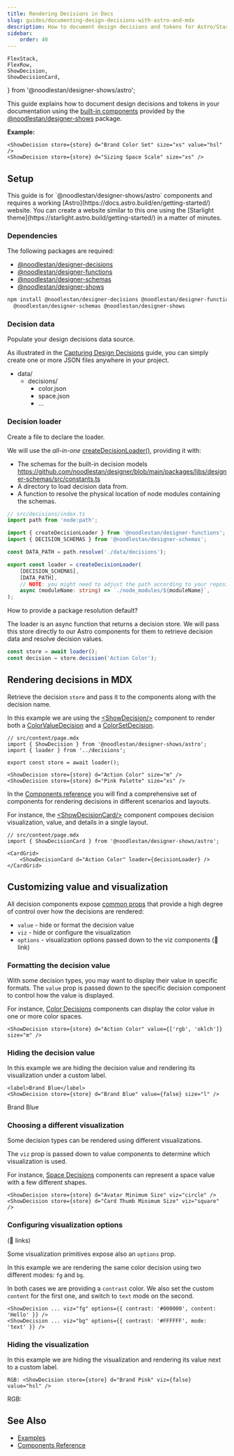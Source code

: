 ```yaml
---
title: Rendering Decisions in Docs
slug: guides/documenting-design-decisions-with-astro-and-mdx
description: How to document design decisions and tokens for Astro/Starlight based docs
sidebar:
    order: 40
---
```


    FlexStack,
    FlexRow,
    ShowDecision,
    ShowDecisionCard,
} from '@noodlestan/designer-shows/astro';



This guide explains how to document design decisions and tokens in your documentation
using the [built-in components](/components) provided by the
[@noodlestan/designer-shows](/api/designer-shows) package.

**Example:**

```mdx
<ShowDecision store={store} d="Brand Color Set" size="xs" value="hsl" />
<ShowDecision store={store} d="Sizing Space Scale" size="xs" />
```

<CardGrid>
    <ShowDecision store={store} d="Brand Color Set" size="xs" value="hsl" />
    <ShowDecision store={store} d="Sizing Space Scale" size="xs" />
</CardGrid>

## Setup

<Aside type="note">
    This guide is for `@noodlestan/designer-shows/astro` components and requires a working
    [Astro](https://docs.astro.build/en/getting-started/) website. You can create a website similar
    to this one using the [Starlight theme](https://starlight.astro.build/getting-started/) in a
    matter of minutes.
</Aside>

### Dependencies

The following packages are required:

-   [@noodlestan/designer-decisions](/api/designer-decisions)
-   [@noodlestan/designer-functions](/api/designer-functions)
-   [@noodlestan/designer-schemas](/api/designer-schemas)
-   [@noodlestan/designer-shows](/api/designer-shows)

```bash
npm install @noodlestan/designer-decisions @noodlestan/designer-functions \
  @noodlestan/designer-schemas @noodlestan/designer-shows
```

### Decision data

Populate your design decisions data source.

As illustrated in the [Capturing Design Decisions](/guides/capturing-design-decisions-in-data)
guide, you can simply create one or more JSON files anywhere in your project.

<FileTree>

-   data/
    -   decisions/
        -   color.json
        -   space.json
        -   ...

</FileTree>

### Decision loader

Create a file to declare the loader.

We will use the _all-in-one_
[createDecisionLoader()](/api/designer-functions/Loader/createDecisionLoader/),
providing it with:

-   The
    schemas for the built-in decision models
    https://github.com/noodlestan/designer/blob/main/packages/libs/designer-schemas/src/constants.ts
-   A directory to load decision data from.
-   A function to resolve the physical location of node modules containing the schemas.

```ts
// src/decisions/index.ts
import path from 'node:path';

import { createDecisionLoader } from '@noodlestan/designer-functions';
import { DECISION_SCHEMAS } from '@noodlestan/designer-schemas';

const DATA_PATH = path.resolve('./data/decisions');

export const loader = createDecisionLoader(
    [DECISION_SCHEMAS],
    [DATA_PATH],
    // NOTE: you might need to adjust the path according to your repository setup
    async (moduleName: string) => `./node_modules/${moduleName}`,
);
```

<GetInvolved url="https://github.com/noodlestan/designer/issues/80">
    How to provide a package resolution default?
</GetInvolved>

The loader is an async function that returns a decision store. We will pass this
store directly to our Astro components for them to retrieve decision data and
resolve decision values.

```ts
const store = await loader();
const decision = store.decision('Action Color');
```

## Rendering decisions in MDX

Retrieve the decision `store` and pass it to the components along with the decision name.

In this example we are using the [&lt;ShowDecision/&gt;](/components/Astro/ShowDecision/)
component to render both a [ColorValueDecision](/decision-models/color-value) and a
[ColorSetDecision](/decision-models/color-set).

```mdx
// src/content/page.mdx
import { ShowDecision } from '@noodlestan/designer-shows/astro';
import { loader } from '../decisions';

export const store = await loader();

<ShowDecision store={store} d="Action Color" size="m" />
<ShowDecision store={store} d="Pink Palette" size="xs" />
```

<CardGrid>
    <ShowDecision store={store} d="Action Color" size="m" />
    <ShowDecision store={store} d="Pink Palette" size="xs" />
</CardGrid>

In the [Components reference](/components) you will find a comprehensive set of components
for rendering decisions in different scenarios and layouts.

For instance, the [&lt;ShowDecisionCard/&gt;](/components/Astro/ShowDecisionCard/)
component composes decision visualization, value, and details in a single layout.

```mdx
// src/content/page.mdx
import { ShowDecisionCard } from '@noodlestan/designer-shows/astro';

<CardGrid>
    <ShowDecisionCard d="Action Color" loader={decisionLoader} />
</CardGrid>
```

<FlexStack vpad>
    <ShowDecisionCard store={store} d="Action Color" />
</FlexStack>

## Customizing value and visualization

All decision components expose [common props](/components/Astro/Props/#valueprops) that
provide a high degree of control over how the decisions are rendered:

-   `value` - hide or format the decision value
-   `viz` - hide or configure the visualization
-   `options` - visualization options passed down to the viz components (🚧 link)

### Formatting the decision value

With some decision types, you may want to display their value in specific formats. The `value`
prop is passed down to the specific decision component to control how the value is displayed.

For instance, [Color Decisions](/components/Astro/color) components
can display the color value in one or more color spaces.

```mdx
<ShowDecision store={store} d="Action Color" value={['rgb', 'oklch']} size="m" />
```

<CardGrid>
    <ShowDecision store={store} d="Action Color" value={['rgb', 'oklch']} size="m" />
</CardGrid>

### Hiding the decision value

In this example we are hiding the decision value and rendering its visualization
under a custom label.

```mdx
<label>Brand Blue</label>
<ShowDecision store={store} d="Brand Blue" value={false} size="l" />
```

<FlexStack vpad>
    <label>Brand Blue</label>
    <ShowDecision store={store} d="Brand Blue" value={false} size="l" />
</FlexStack>

### Choosing a different visualization

Some decision types can be rendered using different visualizations.

The `viz` prop is passed down to value components to determine which visualization is used.

For instance, [Space Decisions](/components/Astro/space) components
can represent a space value with a few different shapes.

```mdx
<ShowDecision store={store} d="Avatar Minimum Size" viz="circle" />
<ShowDecision store={store} d="Card Thumb Minimum Size" viz="square" />
```

<CardGrid>
    <ShowDecision store={store} d="Avatar Minimum Size" viz="circle" />
    <ShowDecision store={store} d="Card Thumb Minimum Size" viz="square" />
</CardGrid>

### Configuring visualization options

(🚧 links)

Some visualization primitives expose also an `options` prop.

In this example we are rendering the same color decision using two different
modes: `fg` and `bg`.

In both cases we are providing a `contrast` color. We also set the
custom `content` for the first one, and switch to `text` mode on the second.

```mdx
<ShowDecision ... viz="fg" options={{ contrast: '#000000', content: 'Hello' }} />
<ShowDecision ... viz="bg" options={{ contrast: '#FFFFFF', mode: 'text' }} />
```

<CardGrid>
    <ShowDecision
        store={store}
        d="Action Color"
        value={false}
        viz="fg"
        options={{ contrast: '#000000', content: 'Hello' }}
    />
    <ShowDecision
        store={store}
        d="Action Color"
        value={false}
        viz="bg"
        options={{ contrast: '#FFFFFF', mode: 'text' }}
    />
</CardGrid>

### Hiding the visualization

In this example we are hiding the visualization and rendering its value
next to a custom label.

```mdx
RGB: <ShowDecision store={store} d="Brand Pink" viz={false} value="hsl" />
```

<FlexRow align="center" vpad>
    RGB: <ShowDecision store={store} d="Brand Pink" viz={false} />
</FlexRow>

## See Also

-   [Examples](/examples)
-   [Components Reference](/components)
